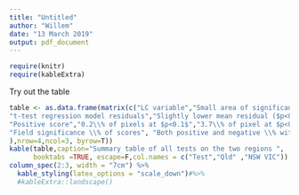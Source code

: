```yaml
---
title: "Untitled"
author: "Willem"
date: "13 March 2019"
output: pdf_document
---
```

```r
require(knitr)
require(kableExtra)
```

Try out the table

```r

table <- as.data.frame(matrix(c("LC variable","Small area of significant pixels in the centre","Large area possibly aligning with bushfire affected area.",
"t-test regression model residuals","Slightly lower mean residual ($p<0.05$) after change (0.5 mm per month)","Lower mean residual ($p<0.05$) after change (1.5 mm per month)",
"Positive score","0.2\\% of pixels at $p<0.1$","3.7\\% of pixel at $p<0.1$",
"Field significance \\% of scores", "Both positive and negative \\% within random distribution", "Positive \\% outside random distribution."
),nrow=4,ncol=3, byrow=T))
kable(table,caption="Summary table of all tests on the two regions ", 'latex',
      booktabs =TRUE, escape=F,col.names = c("Test","Qld" ,"NSW VIC")) %>%
column_spec(2:3, width = "7cm") %>%
  kable_styling(latex_options = "scale_down")#%>%
  #kableExtra::landscape()
```
